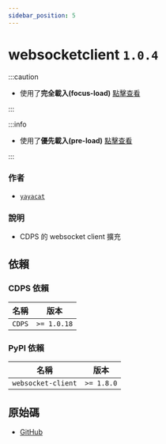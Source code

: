 ```yaml
---
sidebar_position: 5
---
```


# websocketclient `1.0.4`

:::caution

- 使用了**完全載入(focus-load)** [點擊查看](../more/focus_load)

:::
  
:::info

- 使用了**優先載入(pre-load)** [點擊查看](../more/pre_load)

:::

### 作者

- [`yayacat`](https://github.com/yayacat)

### 說明

- CDPS 的 websocket client 擴充

## 依賴

### CDPS 依賴

| 名稱   | 版本        |
| ------ | ----------- |
| `CDPS` | `>= 1.0.18` |

### PyPI 依賴

| 名稱               | 版本       |
| ------------------ | ---------- |
| `websocket-client` | `>= 1.8.0` |

## 原始碼

- [GitHub](https://github.com/ExpTechTW/CDPS-websocketclient)
